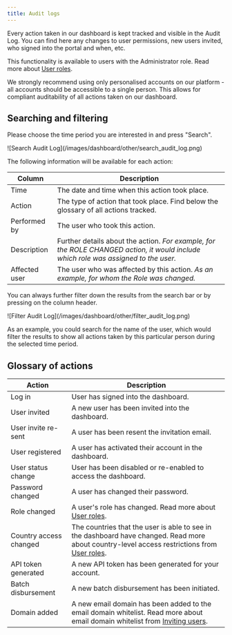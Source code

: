 ```yaml
---
title: Audit logs
---
```


Every action taken in our dashboard is kept tracked and visible in the Audit Log. 
You can find here any changes to user permissions, new users invited, who signed into the portal and when, etc.

This functionality is available to users with the Administrator role. Read more about [User roles](/dashboard/user_management/user_roles).

<Warning>
    We strongly recommend using only personalised accounts on our platform - all accounts should be accessible to a single person. 
    This allows for compliant auditability of all actions taken on our dashboard.
</Warning>

## Searching and filtering

Please choose the time period you are interested in and press "Search".

<Frame>
    ![Search Audit Log](/images/dashboard/other/search_audit_log.png)
</Frame>

The following information will be available for each action:

| Column       | Description                                                                                     |
|--------------|-------------------------------------------------------------------------------------------------|
| Time         | The date and time when this action took place.                                                  |
| Action       | The type of action that took place. Find below the glossary of all actions tracked.             |
| Performed by | The user who took this action.                                                                  |
| Description  | Further details about the action. *For example, for the ROLE CHANGED action, it would include which role was assigned to the user.* |
| Affected user| The user who was affected by this action. *As an example, for whom the Role was changed.*       |

You can always further filter down the results from the search bar or by pressing on the column header.  

<Frame>
    ![Filter Audit Log](/images/dashboard/other/filter_audit_log.png)
</Frame>

As an example, you could search for the name of the user, which would filter the results to show all actions taken by this particular person during the selected time period.

## Glossary of actions

| Action                | Description                                                                                           |
|-----------------------|-------------------------------------------------------------------------------------------------------|
| Log in                | User has signed into the dashboard.                                                                   |
| User invited          | A new user has been invited into the dashboard.                                                       |
| User invite re-sent   | A user has been resent the invitation email.                                                          |
| User registered       | A user has activated their account in the dashboard.                                                  |
| User status change    | User has been disabled or re-enabled to access the dashboard.                                         |
| Password changed      | A user has changed their password.                                                                    |
| Role changed          | A user's role has changed. Read more about [User roles](/dashboard/user_management/user_roles).                         |
| Country access changed| The countries that the user is able to see in the dashboard have changed. Read more about country-level access restrictions from [User roles](/dashboard/user_management/user_roles). |
| API token generated   | A new API token has been generated for your account.                                                  |
| Batch disbursement    | A new batch disbursement has been initiated.                                                          |
| Domain added          | A new email domain has been added to the email domain whitelist. Read more about email domain whitelist from [Inviting users](/dashboard/user_management/user_roles). |